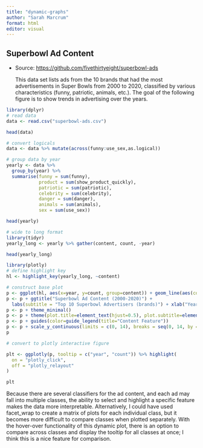 ```yaml
---
title: "dynamic-graphs"
author: "Sarah Marcrum"
format: html
editor: visual
---
```


## Superbowl Ad Content

-   Source: <https://github.com/fivethirtyeight/superbowl-ads>

    This data set lists ads from the 10 brands that had the most advertisements in Super Bowls from 2000 to 2020, classified by various characteristics (funny, patriotic, animals, etc.). The goal of the following figure is to show trends in advertising over the years.

```r
library(dplyr)
# read data
data <- read.csv("superbowl-ads.csv")

head(data)
```

```r
# convert logicals
data <- data %>% mutate(across(funny:use_sex,as.logical))
```

```r
# group data by year
yearly <- data %>% 
  group_by(year) %>%
  summarise(funny = sum(funny),
            product = sum(show_product_quickly),
            patriotic = sum(patriotic),
            celebrity = sum(celebrity),
            danger = sum(danger),
            animals = sum(animals),
            sex = sum(use_sex))

head(yearly)
```

```r
# wide to long format
library(tidyr)
yearly_long <- yearly %>% gather(content, count, -year)

head(yearly_long)
```

```r
library(plotly)
# define highlight key
hl <- highlight_key(yearly_long, ~content)

# construct base plot
p <- ggplot(hl, aes(x=year, y=count, group=content)) + geom_line(aes(color=content)) 
p <- p + ggtitle("Superbowl Ad Content (2000-2020)") + 
  labs(subtitle = "Top 10 Superbowl Advertisers (brands)") + xlab("Year") + ylab("Number of Ads")
p <- p + theme_minimal()
p <- p + theme(plot.title=element_text(hjust=0.5), plot.subtitle=element_text(hjust=0.5))
p <- p + guides(color=guide_legend(title="Content Feature"))
p <- p + scale_y_continuous(limits = c(0, 14), breaks = seq(0, 14, by = 2))
p
```

```r
# convert to plotly interactive figure

plt <- ggplotly(p, tooltip = c("year", "count")) %>% highlight(
  on = "plotly_click",
  off = "plotly_relayout"
)

plt
```

Because there are several classifiers for the ad content, and each ad may fall into multiple classes, the ability to select and highlight a specific feature makes the data more interpretable. Alternatively, I could have used facet_wrap to create a matrix of plots for each individual class, but it becomes more difficult to compare classes when plotted separately. With the hover-over functionality of this dynamic plot, there is an option to compare across classes and display the tooltip for all classes at once; I think this is a nice feature for comparison.










